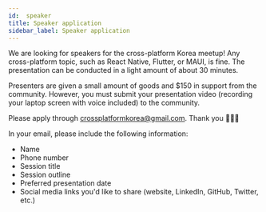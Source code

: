 ```yaml
---
id:  speaker
title: Speaker application
sidebar_label: Speaker application
---
```



<AdFitMobileBanner
  unit="DAN-YpcHf9p49U5ykXi8"
  className="adfit-top-mobile"
/>

We are looking for speakers for the cross-platform Korea meetup! Any cross-platform topic, such as React Native, Flutter, or MAUI, is fine.
The presentation can be conducted in a light amount of about 30 minutes.

Presenters are given a small amount of goods and $150 in support from the community. However, you must submit your presentation video (recording your laptop screen with voice included) to the community.

Please apply through [crossplatformkorea@gmail.com](mailto:crossplatformkorea@gmail.com). Thank you 🙇🏻‍♂️

In your email, please include the following information:
- Name
- Phone number
- Session title
- Session outline
- Preferred presentation date
- Social media links you'd like to share (website, LinkedIn, GitHub, Twitter, etc.)
